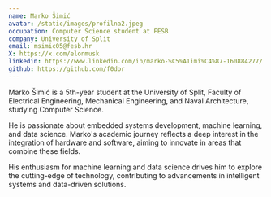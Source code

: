```yaml
---
name: Marko Šimić
avatar: /static/images/profilna2.jpeg
occupation: Computer Science student at FESB
company: University of Split
email: msimic05@fesb.hr
X: https://x.com/elonmusk
linkedin: https://www.linkedin.com/in/marko-%C5%A1imi%C4%87-160884277/
github: https://github.com/f0dor
---
```


Marko Šimić is a 5th-year student at the University of Split, Faculty of Electrical Engineering, Mechanical Engineering, and Naval Architecture, studying Computer Science.

He is passionate about embedded systems development, machine learning, and data science. Marko's academic journey reflects a deep interest in the integration of hardware and software, aiming to innovate in areas that combine these fields.

His enthusiasm for machine learning and data science drives him to explore the cutting-edge of technology, contributing to advancements in intelligent systems and data-driven solutions.